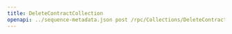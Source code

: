 ---
title: DeleteContractCollection
openapi: ../sequence-metadata.json post /rpc/Collections/DeleteContractCollection
---

